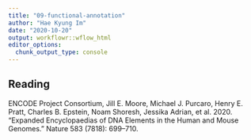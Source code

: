 ```yaml
---
title: "09-functional-annotation"
author: "Hae Kyung Im"
date: "2020-10-20"
output: workflowr::wflow_html
editor_options:
  chunk_output_type: console
---
```


## Reading

ENCODE Project Consortium, Jill E. Moore, Michael J. Purcaro, Henry E. Pratt, Charles B. Epstein, Noam Shoresh, Jessika Adrian, et al. 2020. “Expanded Encyclopaedias of DNA Elements in the Human and Mouse Genomes.” Nature 583 (7818): 699–710.
